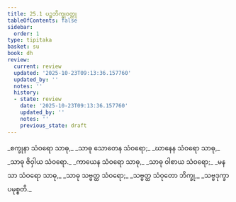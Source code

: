 ```yaml
---
title: 25.1 ပဉ္စဘိက္ခုဝတ္ထု
tableOfContents: false
sidebar:
  order: 1
type: tipitaka
basket: su
book: dh
review:
  current: review
  updated: '2025-10-23T09:13:36.157760'
  updated_by: ''
  notes: ''
  history:
  - state: review
    date: '2025-10-23T09:13:36.157760'
    updated_by: ''
    notes: ''
    previous_state: draft
---
```



<ReviewStatus review={frontmatter.review} showDetails={true} />

<HypothesisAnnotation frontmatter={frontmatter} />

<DynamicBreadcrumb />

<Division number="360" book="dh" e="ch" v="18" p="65">

<Paragraph number="387" type="verses" book="dh">
_စက္ခုနာ သံဝရော သာဓု,_  
_သာဓု သောတေန သံဝရော;_  
_ဃာနေန သံဝရော သာဓု,_  
_သာဓု ဇိဝှါယ သံဝရော._  

</Paragraph>

</Division>
<Division number="361" book="dh" e="ch" v="18" p="65">

<Paragraph number="388" type="verses" book="dh">
_ကာယေန သံဝရော သာဓု,_  
_သာဓု ဝါစာယ သံဝရော;_  
_မနသာ သံဝရော သာဓု,_  
_သာဓု သဗ္ဗတ္ထ သံဝရော;_  
_သဗ္ဗတ္ထ သံဝုတော ဘိက္ခု,_  
_သဗ္ဗဒုက္ခာ ပမုစ္စတိ._
</Paragraph>
</Division>